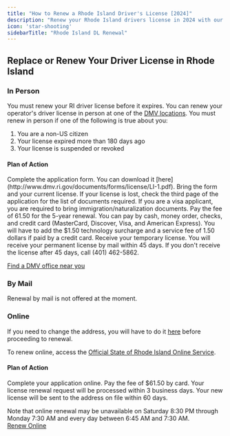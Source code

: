 ```yaml
---
title: "How to Renew a Rhode Island Driver's License [2024]"
description: "Renew your Rhode Island drivers license in 2024 with our simple, step-by-step guide. Find all the necessary requirements, forms, fees, and online renewal options to ensure a hassle-free experience. Stay legal and avoid fines - start your renewal process now!"
icon: 'star-shooting'
sidebarTitle: "Rhode Island DL Renewal"
---
```

## Replace or Renew Your Driver License in Rhode Island

### In Person
You must renew your RI driver license before it expires. You can renew your operator's driver license in person at one of the [DMV locations](http://www.dmv.ri.gov/locations/index.php#1). You must renew in person if one of the following is true about you:
1. You are a non-US citizen
2. Your license expired more than 180 days ago
3. Your license is suspended or revoked

#### Plan of Action
<Steps>
  <Step title="Step 1">
    Complete the application form. You can download it [here](http://www.dmv.ri.gov/documents/forms/license/LI-1.pdf).
  </Step>
  <Step title="Step 2">
    Bring the form and your current license. If your license is lost, check the third page of the application for the list of documents required. If you are a visa applicant, you are required to bring immigration/naturalization documents.
  </Step>
  <Step title="Step 3">
    Pay the fee of 61.50 for the 5-year renewal. You can pay by cash, money order, checks, and credit card (MasterCard, Discover, Visa, and American Express). You will have to add the $1.50 technology surcharge and a service fee of 1.50 dollars if paid by a credit card.
  </Step>
  <Step title="Step 4">
    Receive your temporary license.
  </Step>
  <Step title="Step 5">
    You will receive your permanent license by mail within 45 days. If you don't receive the license after 45 days, call (401) 462-5862.
  </Step>
</Steps>

[Find a DMV office near you](https://driving-tests.org/dmv-near-me/)

### By Mail
Renewal by mail is not offered at the moment.

### Online
If you need to change the address, you will have to do it [here](https://www.ri.gov/DMV/address_change) before proceeding to renewal.

To renew online, access the [Official State of Rhode Island Online Service](https://www.ri.gov/DMV/licenserenewal/).

#### Plan of Action
<Steps>
  <Step title="Step 1">
    Complete your application online.
  </Step>
  <Step title="Step 2">
    Pay the fee of $61.50 by card.
  </Step>
  <Step title="Step 3">
    Your license renewal request will be processed within 3 business days.
  </Step>
  <Step title="Step 4">
    Your new license will be sent to the address on file within 60 days.
  </Step>
</Steps>

Note that online renewal may be unavailable on Saturday 8:30 PM through Monday 7:30 AM and every day between 6:45 AM and 7:30 AM.  
[Renew Online](https://www.ri.gov/DMV/licenserenewal/)

<Snippet file="renewal-state-block.mdx" />